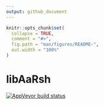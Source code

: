 ```yaml
---
output: github_document
---
```


<!-- README.md is generated from README.Rmd. Please edit that file -->

```r
knitr::opts_chunk$set(
  collapse = TRUE,
  comment = "#>",
  fig.path = "man/figures/README-",
  out.width = "100%"
)
```

# libAaRsh

<!-- badges: start -->
[![AppVeyor build status](https://ci.appveyor.com/api/projects/status/github/AarshBatra/libAaRsh?branch=master&svg=true)](https://ci.appveyor.com/project/AarshBatra/libAaRsh)
<!-- badges: end -->
